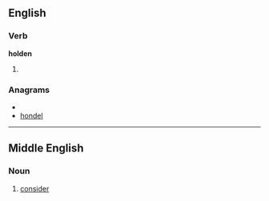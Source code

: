 ==English==

===Verb===
'''holden'''

# {{archaic}} {{past participle of|[[hold]]}}

===Anagrams===
* {{alphagram|dehlno}}
* [[hondel#English|hondel]]

----

==Middle English==
{{attention|enm|not a noun}}
===Noun===
{{infl|enm|noun}}

# [[consider]]